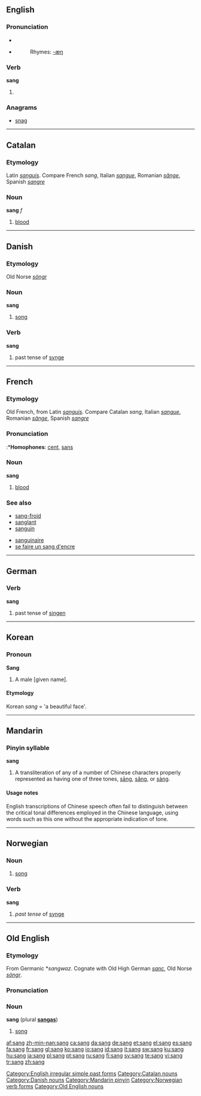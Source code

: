 {{see|Sang|sāng|sǎng|sàng|säng|sång|sáng}}
==English==

===Pronunciation===
*{{IPA|/sæŋ/}}
*{{SAMPA|/"s{N/}}
*:Rhymes: [[Rhymes:English:-æŋ|-æŋ]]

===Verb===
'''sang'''

# {{simple past of|sing}}

===Anagrams===
*[[snag]]

[[Category:English irregular simple past forms]]

----

==Catalan==

===Etymology===
Latin ''[[sanguis]]''. Compare French ''sang'', Italian ''[[sangue]]'', Romanian ''[[sânge]]'', Spanish ''[[sangre]]''

===Noun===
'''sang''' ''f''

# [[blood]]

[[Category:Catalan nouns]]

----

==Danish==

===Etymology===
Old Norse ''[[söngr]]''

===Noun===
'''sang'''

# [[song]]

===Verb===
'''sang'''

# past tense of [[synge]]

[[Category:Danish nouns]]

----

==French==

===Etymology===
Old French, from Latin ''[[sanguis]]''. Compare Catalan ''sang'', Italian ''[[sangue]]'', Romanian ''[[sânge]]'', Spanish ''[[sangre]]''

===Pronunciation===
{{IPA|/sɑ̃/}}
:*'''Homophones''': [[cent]], [[sans]]

===Noun===
'''sang''' {{m}}

# [[blood]]

===See also===
{{top2}}
*[[sang-froid]]
*[[sanglant]]
*[[sanguin]]
{{mid2}}
*[[sanguinaire]]
*[[se faire un sang d'encre]]
{{bottom}}

----

==German==

===Verb===
'''sang'''

# past tense of [[singen]]

----

==Korean==

===Pronoun===
'''Sang'''

# A male [given name].

====Etymology====
{{rfc-level|Etymology not at level 3}}
Korean ''sang'' = 'a beautiful face'.

----

==Mandarin==

===Pinyin syllable===
'''sang'''

# A transliteration of any of a number of Chinese characters properly represented as having one of three tones, [[sāng]], [[sǎng]], or [[sàng]].

====Usage notes====
English transcriptions of Chinese speech often fail to distinguish between the critical tonal differences employed in the Chinese language, using words such as this one without the appropriate indication of tone.

[[Category:Mandarin pinyin]]

----

==Norwegian==

===Noun===
{{no-noun-m1|sang}}

# [[song]]

===Verb===
'''sang'''

# ''past tense'' of [[synge]]

[[Category:Norwegian verb forms]]

----

==Old English==

===Etymology===
From Germanic *''sangwaz''.  Cognate with Old High German ''[[sanc]]'', Old Norse ''[[söngr]]''.

===Pronunciation===
{{IPA|/sɑŋg/}}

===Noun===
'''sang''' {{m}} (plural '''[[sangas]]''')

# [[song]]

[[Category:Old English nouns]]

[[af:sang]]
[[zh-min-nan:sang]]
[[ca:sang]]
[[da:sang]]
[[de:sang]]
[[et:sang]]
[[el:sang]]
[[es:sang]]
[[fa:sang]]
[[fr:sang]]
[[gl:sang]]
[[ko:sang]]
[[io:sang]]
[[id:sang]]
[[it:sang]]
[[sw:sang]]
[[ku:sang]]
[[hu:sang]]
[[ja:sang]]
[[pl:sang]]
[[pt:sang]]
[[ru:sang]]
[[fi:sang]]
[[sv:sang]]
[[te:sang]]
[[vi:sang]]
[[tr:sang]]
[[zh:sang]]